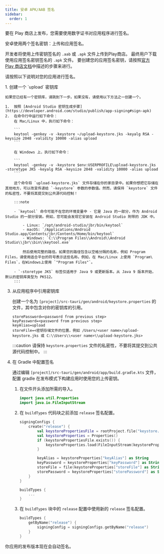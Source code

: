 ```yaml
---
title: 安卓 APK/AAB 签名
sidebar:
  order: 1
---
```



要在 Play 商店上发布，您需要使用数字证书对应用程序进行签名。

安卓使用两个签名密钥：上传和应用签名。

开发者将使用上传密钥签名的 `.aab` 或 `.apk` 文件上传到Play商店。
最终用户下载使用应用签名密钥签名的 `.apk` 文件。
要创建您的应用签名密钥，请按照[官方 Play 商店文档](https://support.google.com/googleplay/android-developer/answer/9842756?hl=en&visit_id=638549803861403647-3347771264&rd=1)中描述的步骤来进行。

请按照以下说明对您的应用进行签名。

<Steps>
1. 创建一个 `upload` 密钥库

    如果您已经有一个密钥库，请跳到下一步。如果没有，请使用以下方法之一创建一个。

    1.  按照 [Android Studio 密钥生成步骤](https://developer.android.com/studio/publish/app-signing#sign-apk)
    2.  在命令行中运行如下命令：
        在 Mac/Linux 中，执行如下命令：

        ```
        keytool -genkey -v -keystore ~/upload-keystore.jks -keyalg RSA -keysize 2048 -validity 10000 -alias upload
        ```

        在 Windows 上，执行如下命令：

        ```
        keytool -genkey -v -keystore $env:USERPROFILE\upload-keystore.jks -storetype JKS -keyalg RSA -keysize 2048 -validity 10000 -alias upload
        ```

        这个命令将 `upload-keystore.jks` 文件存储在你的家目录中。如果你想把它存储在其他地方，可以改变传递给 `-keystore` 参数的参数值。然而，请保持 `keystore` 文件的私密性，不要将其提交到公共源代码控制！

        :::note

        - `keytool` 命令可能不在您的环境变量中 - 它是 Java 的一部分，作为 Android Studio 的一部分安装。例如，您可能会发现它安装在 Android Studio 附带的 JDK 中。

            - Linux: `/opt/android-studio/jbr/bin/keytool`
            - macOS: `/Applications/Android Studio.app/Contents/jbr/Contents/Home/bin/keytool`
            - Windows: `C:\\Program Files\\Android\\Android Studio\\jbr\\bin\\keytool.exe`

            然后使用完整的路径。如果您的路径包含以空格分隔的名称，例如 Program Files，请使用适合平台的符号表示这些名称。例如，在 Mac/Linux 上使用 `Program\ Files`，在Windows上使用 `"Program Files"`。

        - `-storetype JKS` 标签仅适用于 Java 9 或更新版本。从 Java 9 版本开始，默认的密钥库类型为 PKS12。
        :::

3.  从应用程序中引用密钥库

    创建一个名为 `[project]/src-tauri/gen/android/keystore.properties` 的文件，其中包含对你的密钥库的引用。

    ```
    storePassword=<password from previous step>
    keyPassword=<password from previous step>
    keyAlias=upload
    storeFile=<密钥存储文件的位置，例如 /Users/<user name>/upload-keystore.jks 或 C:\\Users\\<user name>\\upload-keystore.jks>
    ```

    :::caution
    请保持 `keystore.properties` 文件的私密性，不要将其提交到公共源代码控制中。
    :::

4.  在 Gradle 中配置签名

    通过编辑 `[project]/src-tauri/gen/android/app/build.gradle.kts` 文件，配置 gradle 在发布模式下构建应用时使用您的上传密钥。

    1.  在文件开头添加所需的导入。

        ```kotlin
        import java.util.Properties
        import java.io.FileInputStream
        ```

    2.  在 `buildTypes` 代码块之前添加 `release` 签名配置。

        ```kotlin {3-12}
        signingConfigs {
            create("release") {
                val keystorePropertiesFile = rootProject.file("keystore.properties")
                val keystoreProperties = Properties()
                if (keystorePropertiesFile.exists()) {
                    keystoreProperties.load(FileInputStream(keystorePropertiesFile))
                }

                keyAlias = keystoreProperties["keyAlias"] as String
                keyPassword = keystoreProperties["keyPassword"] as String
                storeFile = file(keystoreProperties["storeFile"] as String)
                storePassword = keystoreProperties["storePassword"] as String
            }
        }

        buildTypes {
            ...
        }
        ```

    3.  在 `buildTypes` 块中的 `release` 配置中使用新的 `release` 签名配置。

        ```kotlin {3}
        buildTypes {
            getByName("release") {
                signingConfig = signingConfigs.getByName("release")
            }
        }
        ```

</Steps>

你应用的发布版本现在会自动签名。
